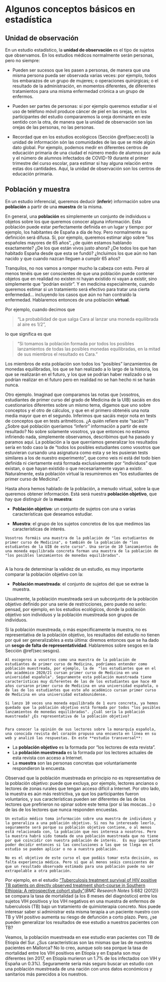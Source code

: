 
# Algunos conceptos básicos en estadística

## Unidad de observación

En un estudio estadístico, la **unidad de observación** es el tipo de sujetos que observamos. En los estudios médicos normalmente serán personas, pero no siempre:

* Pueden ser sucesos que les pasen a personas, de manera que una misma persona pueda ser observada varias veces: por ejemplo, todos los embarazos de un grupo de mujeres; o operaciones quirúrgicas; o el resultado de la administración, en momentos diferentes, de diferentes tratamientos para una misma enfermedad crónica a un grupo de enfermos.

* Pueden ser partes de personas: si por ejemplo queremos estudiar si el uso de teléfono móvil produce cáncer de piel en las orejas, en los participantes del estudio compararemos la oreja dominante en este sentido con la otra, de manera que la unidad de observación son las orejas de las personas, no las personas.

* Recordad que en los estudios ecológicos (Sección \@ref(sec:ecol)) la unidad de información són las comunidades de las que se mide algún dato global. Por ejemplo, podemos medir en diferentes centros de educación primaria de una ciudad el número medio de alumnos por aula y el número de alumnos infectados de COVID-19 durante el primer trimestre del curso escolar, para estimar si hay alguna relación entre estas dos cantidades. Aquí, la unidad de observación son los centros de educación primaria.


## Población y muestra

En un estudio inferencial, queremos deducir (**inferir**) información sobre una **población** a partir de una **muestra** de la misma. 

En general, una **población** es simplemente un conjunto de individuos u objetos sobre los que queremos conocer alguna información. Esta población puede estar perfectamente definida en un lugar y tiempo: por ejemplo, los habitantes de España a día de hoy. Pero normalmente su definición será difusa. Si, por ejemplo, queremos estimar algo sobre "los españoles mayores de 65 años", ¿de quién estamos hablando exactamente? ¿De los que están vivos justo ahora? ¿De todos los que han habitado España desde que esta se fundó? ¿Incluimos los que aún no han nacido y que cuando nazcan lleguen a cumplir 65 años?

Tranquilos, no nos vamos a romper mucho la cabeza con esto. Pero al menos tenéis que ser conscientes de que una población puede contener objetos que en realidad no existen ni hayan existido ni vayan a existir, sino simplemente que "podrían existir". Y en medicina especialmente, cuando queremos estimar si un tratamiento será efectivo para tratar una cierta enfermedad... incluyendo los casos que aún no han contraído la enfermedad. Hablaremos entonces de una población **virtual**.

Por ejemplo, cuando decimos que 

> "La probabilidad de que salga Cara al lanzar una moneda equilibrada al aire  es 1/2", 

lo que significa es que 

> "Si tomamos la población formada por todos los posibles lanzamientos de todas las posibles monedas equilibradas, en la mitad de sus miembros el resultado es Cara."

Los miembros de esta población son todos los "posibles" lanzamientos de monedas equilibradas, los que se han realizado a lo largo de la historia, los que se realizarán en el futuro, y los que se podrían haber realizado o se podrían realizar en el futuro pero en realidad no se han hecho ni se harán nunca.


Otro ejemplo. Imaginad que comparamos las notas que (vosotros, estudiantes de primer curso del grado de Medicina de la UIB) sacáis en dos cuestionarios diferentes sobre un mismo tema, digamos que uno sobre conceptos y el otro de cálculos, y que en el primero obtenéis una nota media mayor que en el segundo. Inferimos que sacáis mejor nota en tests de conceptos que en tests aritméticos. ¿A quién refiere este "sacáis"?  ¿Sobre qué población queríamos "inferir" información a partir de este resultado? No sobre solamente vosotros, ya que entonces no estamos infiriendo nada, simplemente observamos, describimos qué ha pasado y paramos aquí. La población a la que querríamos generalizar los resultados sería en todo caso la de "todos los posibles estudiantes como vosotros que estuvieran cursando una asignatura como esta y se les pusieran tests similares a los de nuestro experimento", que como veis ni está del todo bien definida ni ciertamente está formada exclusivamente por "individuos" que existan, o que hayan existido o que necesariamente vayan a existir. Naturalmente, esta población virtual la resumiremos en "los estudiantes de primer curso de Medicina".

Hasta ahora hemos hablado de la población, a menudo virtual, sobre la que queremos obtener información. Está será nuestra **población objetivo**, que hay que distinguir de la **muestra**:

* **Población objetivo**: un conjunto de sujetos con una o varias características que deseamos estudiar.

* **Muestra**:  el grupo de los sujetos concretos de los que medimos las características de interés.

```example
Vosotros formáis una muestra de la población de "los estudiantes de primer curso de Medicina", o también de la población de "los estudiantes de la UIB de este curso". Una serie de 10 lanzamientos de una moneda equilibrada concreta forman una muestra de la población de "los posibles lanzamientos de monedas equilibradas".


```

A la hora de determinar la validez de un estudio, es muy importante comparar la población objetivo con la:

* **Población muestreada**: el conjunto de sujetos del que se extrae la muestra. 

Usualmente, la población muestreada será un subconjunto de la población objetivo definido por una serie de restricciones, pero puede no serlo: pensad, por ejemplo, en los estudios ecológicos, donde la población objetivo son individuos y la población muestreada son grupos de individuos.


Si la población muestreada, o más específicamente la muestra, no es representativa de la población objetivo, los resultados del estudio no tienen por qué ser generalizables a esta última: diremos entonces  que se ha dado un **sesgo de falta de  representatividad**. Hablaremos sobre sesgos en la Sección \@ref(sec:sesgos).

```example
Al escogeros a vosotros como una muestra de la población de estudiantes de primer curso de Medicina, podríamos entender como población muestreada, por ejemplo, la de  "los estudiantes que en el año académico 2020/21 cursan primer curso de Medicina en una universidad española". Seguramente esta población muestreada tiene características muy diferentes de las de los estudiantes que hace 40 años cursaron primer curso de Medicina en una universidad española, o de las de los estudiantes que este año académico cursan primer curso de Medicina en una universidad estadounidense.

```

```block2
Si lanzo 10 veces una moneda equilibrada de 1 euro concreta, ya hemos quedado que la población objetivo está formada por todos "los posibles lanzamientos de monedas equilibradas". ¿Cuál sería la población muestreada? ¿Es representativa de la población objetivo?
  
```


```example
Para conocer la opinión de sus lectores sobre la monarquía española, una conocida revista del corazón propuso una encuesta en línea en su web y analizó las respuestas. En este **estudio transversal**:

````

* La **población objetivo** es la formada por "los lectores de esta revista".
* La **población muestreada** es la formada por los lectores actuales de esta revista con acceso a Internet. 
* La **muestra** son las personas concretas que voluntariamente respondieron la encuesta.

Observad que la población muestreada en principio no es representativa de la población objetivo: puede que excluya, por ejemplo, lectores ancianos o lectores de zonas rurales que tengan acceso difícil a Internet. Por otro lado, la muestra es aún más restrictiva, ya que los participantes fueron voluntarios, y sus características pueden ser diferentes de las de los lectores que prefirieron no opinar sobre este tema (por si las moscas...)  o de las de los lectores que nunca responden encuestas.

```block2
Un estudio médico toma información sobre una muestra de individuos y la generaliza a una población objetivo. Si nos ha interesado leerlo, seguramente será porque su población objetivo contiene, o al menos está relacionada con, la población que nos interesa a nosotros. Pero la muestra habrá sido tomada de una población muestreada que no tiene por qué coincidir con nuestra población de interés.  Es muy importante poder decidir entonces si las conclusiones a las que se llega en el estudio se pueden aplicar o no a nuestra población. 

No es el objetivo de este curso el que podáis tomar esta decisión, os falta experiencia médica. Pero sí que al menos seáis consicentes de que un resultado observado estimado para una población puede no ser extrapolable a otra población.

```



Por ejemplo, en el estudio ["Tuberculosis treatment survival of HIV positive TB patients on directly observed treatment short-course in Southern Ethiopia: A retrospective cohort study"](https://link.springer.com/article/10.1186/1756-0500-5-682)(*BMC Research Notes* 5:682 (2012)) se compara la tasa de mortalidad (a los 8 meses del diagnóstico) entre los sujetos VIH positivos y los VIH negativos en una muestra de enfermos de tuberculosis (TB) bajo un tratamiento de quimioterapia concreto. Nos puede interesar saber si administrar esta misma terapia a un paciente nuestro con TB y VIH positivo aumenta su riesgo de defunción a corto plazo. Pero, ¿se pueden generalizar los resultados de ese estudio a nuestros pacientes con TB? 

Veamos, la población muestreada en ese estudio eran pacientes con TB de Etiopía del Sur. ¿Sus características son las mismas que las de nuestros pacientes en Mallorca? No lo creo, aunque solo sea porque la tasa de mortalidad entre los VIH positivos en Etiopía y en España son muy diferentes (en 2017, en Etiopía murieron un 1.7% de los infectados con VIH y España un 0.3%). Seguramente sería más seguro buscar un estudio con una población muestreada de una nación con unos datos económicos y sanitarios más parecidos a los nuestros.
